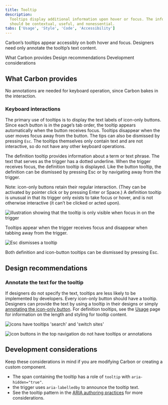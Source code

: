 ```yaml
---
title: Tooltip
description:
  Tooltips display additional information upon hover or focus. The information
  should be contextual, useful, and nonessential.
tabs: ['Usage', 'Style', 'Code', 'Accessibility']
---
```


<PageDescription>

Carbon’s tooltips appear accessibly on both hover and focus. Designers need only
annotate the tooltip’s text content.

</PageDescription>

<AnchorLinks>
  <AnchorLink>What Carbon provides</AnchorLink>
  <AnchorLink>Design recommendations</AnchorLink>
  <AnchorLink>Development considerations</AnchorLink>
</AnchorLinks>

## What Carbon provides

No annotations are needed for keyboard operation, since Carbon bakes in the
interaction.

### Keyboard interactions

The primary use of tooltips is to display the text labels of icon-only buttons.
Since each button is in the page’s tab order, the tooltip appears automatically
when the button receives focus. Tooltips disappear when the user moves focus
away from the button. The tips can also be dismissed by pressing `Esc`. The
tooltips themselves only contain text and are not interactive, so do not have
any other keyboard operations.

The definition tooltip provides information about a term or text phrase. The
text that serves as the trigger has a dotted underline. When the trigger
receives focus, the definition tooltip is displayed. Like the button tooltip,
the definition can be dismissed by pressing Esc or by navigating away from the
trigger.

Note: icon-only buttons retain their regular interaction. (They can be activated
by pointer click or by pressing Enter or Space.) A definition tooltip is unusual
in that its trigger only exists to take focus or hover, and is not otherwise
interactive (it can’t be clicked or acted upon).

<Row>
<Column colLg={8}>

![illustration showing that the tooltip is only visible when focus in on the trigger](images/tooltip-accessibility-1.png)

<Caption>
  Tooltips appear when the trigger receives focus and disappear when tabbing
  away from the trigger.
</Caption>

</Column>
</Row>

<Row>
<Column colLg={8}>

![Esc dismisses a tooltip](images/tooltip-accessibility-2.png)

<Caption>
  Both definition and icon-button tooltips can be dismissed by pressing Esc.
</Caption>

</Column>
</Row>

## Design recommendations

### Annotate the text for the tooltip


If designers do not specify the text, tooltips are less likely to be implemented by developers. Every icon-only button should have a tooltip. Designers can provide the text by using a tooltip in their designs or simply [annotating the icon-only button](https://carbondesignsystem-2xrdev89e-carbon-design-system.vercel.app/components/button/accessibility#labeling). For definition tooltips, see the [Usage](https://carbondesignsystem.com/components/tooltip/usage) page for information on the length and styling for tooltip content.

<DoDontRow>
  <DoDont type="do" caption="Specify the text that will appear in the tooltip.">

![icons have tooltips 'search' and 'switch sites'](images/tooltip-accessibility-3-do.png)

  </DoDont>

  <DoDont type="dont" caption="Do not use icon-only buttons with no tooltip or name annotated.">

![icon buttons in the top navigation do not have tooltips or annotations](images/tooltip-accessibility-3-dont.png)

  </DoDont>
</DoDontRow>

## Development considerations

Keep these considerations in mind if you are modifying Carbon or creating a
custom component.

- The span containing the tooltip has a role of `tooltip` with
  `aria-hidden="true"`.
- the trigger uses `aria-labelledby` to announce the tooltip text.
- See the tooltip pattern in the
  [ARIA authoring practices](https://w3c.github.io/aria-practices/#tooltip) for
  more considerations.
